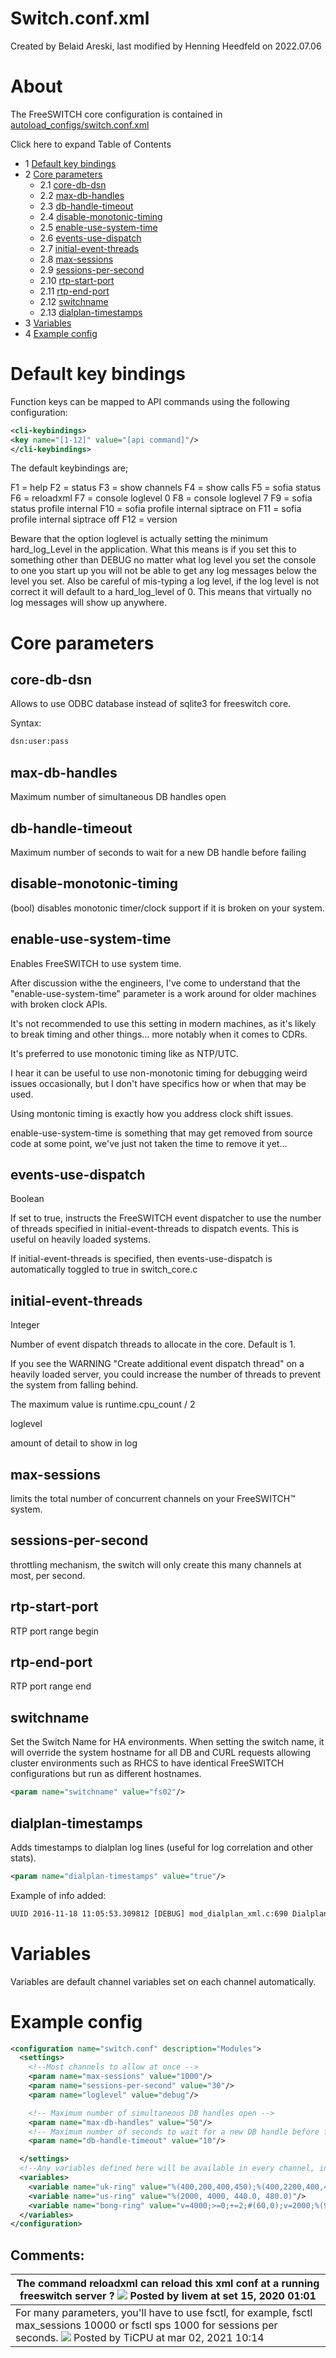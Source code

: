 
# Switch.conf.xml 

 Created by  Belaid Areski, last modified by  Henning Heedfeld on 2022.07.06

# About

The FreeSWITCH core configuration is contained in [autoload\_configs/switch.conf.xml](http://git.freeswitch.org/git/freeswitch/tree/conf/vanilla/autoload%5Fconfigs/switch.conf.xml)

Click here to expand Table of Contents

* 1 [Default key bindings](#-default-key-bindings-)
* 2 [Core parameters](#-core-parameters-)  
   * 2.1 [core-db-dsn](#-core-db-dsn-)  
   * 2.2 [max-db-handles](#max-db-handles-)  
   * 2.3 [db-handle-timeout](#-db-handle-timeout-)  
   * 2.4 [disable-monotonic-timing](#-disable-monotonic-timing-)  
   * 2.5 [enable-use-system-time](#-enable-use-system-time-)  
   * 2.6 [events-use-dispatch](#events-use-dispatch)  
   * 2.7 [initial-event-threads](#-initial-event-threads-)  
   * 2.8 [max-sessions](#-max-sessions-)  
   * 2.9 [sessions-per-second](#-sessions-per-second-)  
   * 2.10 [rtp-start-port](#-rtp-start-port-)  
   * 2.11 [rtp-end-port](#-rtp-end-port-)  
   * 2.12 [switchname](#switchname)  
   * 2.13 [dialplan-timestamps](#dialplan-timestamps)
* 3 [Variables](#-variables-)
* 4 [Example config](#example-config)

#  Default key bindings 

Function keys can be mapped to API commands using the following configuration:

```xml
<cli-keybindings>
<key name="[1-12]" value="[api command]"/>
</cli-keybindings>
```

The default keybindings are;

F1 = help
F2 = status
F3 = show channels
F4 = show calls
F5 = sofia status
F6 = reloadxml
F7 = console loglevel 0
F8 = console loglevel 7
F9 = sofia status profile internal
F10 = sofia profile internal siptrace on
F11 = sofia profile internal siptrace off
F12 = version

Beware that the option loglevel is actually setting the minimum hard\_log\_Level in the application. What this means is if you set this to something other than DEBUG no matter what log level you set the console to one you start up you will not be able to get any log messages below the level you set. Also be careful of mis-typing a log level, if the log level is not correct it will default to a hard\_log\_level of 0\. This means that virtually no log messages will show up anywhere.

#  Core parameters 

##  core-db-dsn 

Allows to use ODBC database instead of sqlite3 for freeswitch core.

Syntax:

```xml
dsn:user:pass
```

## max-db-handles 

Maximum number of simultaneous DB handles open

##  db-handle-timeout 

Maximum number of seconds to wait for a new DB handle before failing

##  disable-monotonic-timing 

(bool) disables monotonic timer/clock support if it is broken on your system.

##  enable-use-system-time 

Enables FreeSWITCH to use system time.

After discussion withe the engineers, I've come to understand that the "enable-use-system-time" parameter is a work around for older machines with broken clock APIs.

It's not recommended to use this setting in modern machines, as it's likely to break timing and other things... more notably when it comes to CDRs.

It's preferred to use monotonic timing like as NTP/UTC.  
  
I hear it can be useful to use non-monotonic timing for debugging weird issues occasionally, but I don't have specifics how or when that may be used.

Using montonic timing is exactly how you address clock shift issues.

  
enable-use-system-time is something that may get removed from source code at some point, we've just not taken the time to remove it yet...

  
## events-use-dispatch

Boolean

If set to true, instructs the FreeSWITCH event dispatcher to use the number of threads specified in initial-event-threads to dispatch events. This is useful on heavily loaded systems.

If initial-event-threads is specified, then events-use-dispatch is automatically toggled to true in switch\_core.c

  
##  initial-event-threads 

Integer

Number of event dispatch threads to allocate in the core. Default is 1.

If you see the WARNING "Create additional event dispatch thread" on a heavily loaded server, you could increase the number of threads to prevent the system from falling behind.

The maximum value is runtime.cpu\_count / 2

loglevel

amount of detail to show in log

##  max-sessions 

limits the total number of concurrent channels on your FreeSWITCH™ system.

##  sessions-per-second 

throttling mechanism, the switch will only create this many channels at most, per second.

##  rtp-start-port 

RTP port range begin

##  rtp-end-port 

RTP port range end

## switchname

Set the Switch Name for HA environments. When setting the switch name, it will override the system hostname for all DB and CURL requests allowing cluster environments such as RHCS to have identical FreeSWITCH configurations but run as different hostnames.

```xml
<param name="switchname" value="fs02"/>
```

  
## dialplan-timestamps

Adds timestamps to dialplan log lines (useful for log correlation and other stats).

```xml
<param name="dialplan-timestamps" value="true"/>
```

Example of info added:

```xml
UUID 2016-11-18 11:05:53.309812 [DEBUG] mod_dialplan_xml.c:690 Dialplan: LOGDATA
```

  
#  Variables 

Variables are default channel variables set on each channel automatically.

  
# Example config

```xml
<configuration name="switch.conf" description="Modules">
  <settings>
    <!--Most channels to allow at once -->
    <param name="max-sessions" value="1000"/>
    <param name="sessions-per-second" value="30"/>
    <param name="loglevel" value="debug"/>

    <!-- Maximum number of simultaneous DB handles open -->
    <param name="max-db-handles" value="50"/>
    <!-- Maximum number of seconds to wait for a new DB handle before failing -->
    <param name="db-handle-timeout" value="10"/>

  </settings>
  <!--Any variables defined here will be available in every channel, in the dialplan etc -->
  <variables>
    <variable name="uk-ring" value="%(400,200,400,450);%(400,2200,400,450)"/>
    <variable name="us-ring" value="%(2000, 4000, 440.0, 480.0)"/>
    <variable name="bong-ring" value="v=4000;>=0;+=2;#(60,0);v=2000;%(940,0,350,440)"/>
  </variables>
</configuration>
```
  
  
## Comments:

| The command **reloadxml** can reload this xml conf at a running freeswitch server ? ![](/images/icons/contenttypes/comment_16.png) Posted by livem at set 15, 2020 01:01                                               |
| --------------------------------------------------------------------------------------------------------------------------------------------------------------------------------------------------------------------- |
| For many parameters, you'll have to use fsctl, for example, fsctl max\_sessions 10000 or fsctl sps 1000 for sessions per seconds. ![](/images/icons/contenttypes/comment_16.png) Posted by TiCPU at mar 02, 2021 10:14 |


